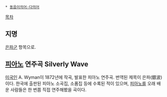  * [[동음이의어·다의어]]

[[목차]]

== 지명 ==
[[은파군]] 항목으로.

== [[피아노]] 연주곡 Silverly Wave ==
{{{#!html
<object width="420" height="315"><param name="movie" value="//www.youtube.com/v/226j4yHO6Pw?version=3&amp;hl=en_US"></param><param name="allowFullScreen" value="true"></param><param name="allowscriptaccess" value="always"></param><embed src="//www.youtube.com/v/226j4yHO6Pw?version=3&amp;hl=en_US" type="application/x-shockwave-flash" width="420" height="315" allowscriptaccess="always" allowfullscreen="true"></embed></object>
}}}

[[미국]]인 A. Wyman이 1872년에 작곡, 발표한 피아노 연주곡. 번역된 제목이 은파(銀波) 이다. 한국에 출판된 피아노 소곡집, 소품집 등에 수록된 적이 있으며, [[피아노]]를 오래 배운 사람들은 한 번쯤 직접 연주해봤을 곡이다.
